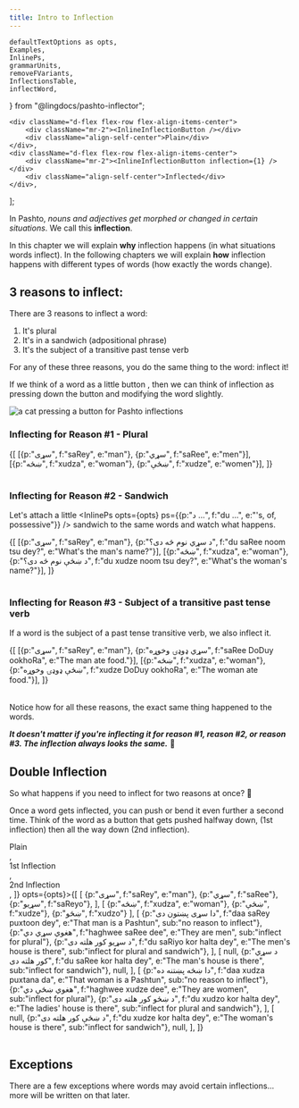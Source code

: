---
title: Intro to Inflection
---

<!-- 

Copyright (c) 2021 lingdocs.com 

The content of the chapters/book is licensed by a
Attribution-ShareAlike 4.0 International License (CC BY-SA 4.0)
https://creativecommons.org/licenses/by-sa/4.0/
https://creativecommons.org/licenses/by-sa/4.0/legalcode
    
-->

    defaultTextOptions as opts,
    Examples,
    InlinePs,
    grammarUnits,
    removeFVariants,
    InflectionsTable,
    inflectWord,
} from "@lingdocs/pashto-inflector";

    <div className="d-flex flex-row flex-align-items-center">
        <div className="mr-2"><InlineInflectionButton /></div>
        <div className="align-self-center">Plain</div>
    </div>,
    <div className="d-flex flex-row flex-align-items-center">
        <div className="mr-2"><InlineInflectionButton inflection={1} /></div>
        <div className="align-self-center">Inflected</div>
    </div>,
];

In Pashto, *nouns and adjectives get morphed or changed in certain situations*. We call this **inflection**.

In this chapter we will explain **why** inflection happens (in what situations words inflect). In the following chapters we will explain **how** inflection happens with different types of words (how exactly the words change).

## 3 reasons to inflect:

There are 3 reasons to inflect a word:

1. It's plural
2. It's in a sandwich (adpositional phrase)
3. It's the subject of a transitive past tense verb

For any of these three reasons, you do the same thing to the word: inflect it!

If we think of a word as a little button <InlineInflectionButton />, then we can think of inflection as pressing down the button <InlineInflectionButton inflection={1} /> and modifying the word slightly.

<div className="text-center mb-3">
    <img src={catInflectionGif} alt="a cat pressing a button for Pashto inflections" className="img-fluid" />
</div>

### Inflecting for Reason #1 - Plural

<Table headRow={singleInflectionHeadRow} opts={opts}>{[
    [{p:"سړی", f:"saRey", e:"man"}, {p:"سړي", f:"saRee", e:"men"}],
    [{p:"ښځه", f:"xudza", e:"woman"}, {p:"ښځې", f:"xudze", e:"women"}],
]}</Table>

### Inflecting for Reason #2 - Sandwich

Let's attach a little <InlinePs opts={opts} ps={{p:"د ...", f:"du ...", e:"'s, of, possessive"}} /> sandwich to the same words and watch what happens.

<Table headRow={singleInflectionHeadRow} opts={opts}>{[
    [{p:"سړی", f:"saRey", e:"man"}, {p:"د سړي نوم څه دی؟", f:"du saRee noom tsu dey?", e:"What's the man's name?"}],
    [{p:"ښځه", f:"xudza", e:"woman"}, {p:"د ښځې نوم څه دی؟", f:"du xudze noom tsu dey?", e:"What's the woman's name?"}],
]}</Table>

### Inflecting for Reason #3 - Subject of a transitive past tense verb

If a word is the subject of a past tense transitive verb, we also inflect it.

<Table headRow={singleInflectionHeadRow} opts={opts}>{[
    [{p:"سړی", f:"saRey", e:"man"}, {p:"سړي ډوډۍ وخوړه", f:"saRee DoDuy ookhoRa", e:"The man ate food."}],
    [{p:"ښځه", f:"xudza", e:"woman"}, {p:"ښځې ډوډۍ وخوړه", f:"xudze DoDuy ookhoRa", e:"The woman ate food."}],
]}</Table>

Notice how for all these reasons, the exact same thing happened to the words. 

***It doesn't matter if you're inflecting it for reason #1, reason #2, or reason #3. The inflection always looks the same.*** 🤯  

## Double Inflection

So what happens if you need to inflect for two reasons at once? 🤔 

Once a word gets inflected, you can push or bend it even further a second time. Think of the word as a button that gets pushed halfway down, <InlineInflectionButton inflection={1} /> (1st inflection) then all the way down <InlineInflectionButton inflection={2} /> (2nd inflection).

<Table wide headRow={[
    <div className="d-flex flex-row flex-align-items-center">
        <div className="mr-2"><InlineInflectionButton /></div>
        <div className="align-self-center">Plain</div>
    </div>,
    <div className="d-flex flex-row flex-align-items-center">
        <div className="mr-2"><InlineInflectionButton inflection={1} /></div>
        <div className="align-self-center">1st Inflection</div>
    </div>,
    <div className="d-flex flex-row flex-align-items-center">
        <div className="mr-2"><InlineInflectionButton inflection={2} /></div>
        <div className="align-self-center">2nd Inflection</div>
    </div>,
]} opts={opts}>{[
    [
        {p:"سړی", f:"saRey", e:"man"}, 
        {p:"سړي", f:"saRee"}, 
        {p:"سړیو", f:"saReyo"},
    ],
    [
        {p:"ښځه", f:"xudza", e:"woman"}, 
        {p:"ښځې", f:"xudze"}, {p:"ښځو", f:"xudzo"}
    ],
    [
        {p:"دا سړی پښتون دی", f:"daa saRey puxtoon dey", e:"That man is a Pashtun", sub:"no reason to inflect"},
        {p:"هغوي سړي دي", f:"haghwee saRee dee", e:"They are men", sub:"inflect for plural"},
        {p:"د سړیو کور هلته دی", f:"du saRiyo kor halta dey", e:"The men's house is there", sub:"inflect for plural and sandwich"},
    ],
    [
        null,
        {p:"د سړي کور هلته دی", f:"du saRee kor halta dey", e:"The man's house is there", sub:"inflect for sandwich"},
        null,
    ],
    [
        {p:"دا ښځه پښتنه ده", f:"daa xudza puxtana da", e:"That woman is a Pashtun", sub:"no reason to inflect"},
        {p:"هغوي ښځې دي", f:"haghwee xudze dee", e:"They are women", sub:"inflect for plural"},
        {p:"د ښځو کور هلته دی", f:"du xudzo kor halta dey", e:"The ladies' house is there", sub:"inflect for plural and sandwich"},
    ],
    [
        null,
        {p:"د ښځې کور هلته دی", f:"du xudze kor halta dey", e:"The woman's house is there", sub:"inflect for sandwich"},
        null,
    ],
]}</Table>

## Exceptions

There are a few exceptions where words may avoid certain inflections... more will be written on that later.